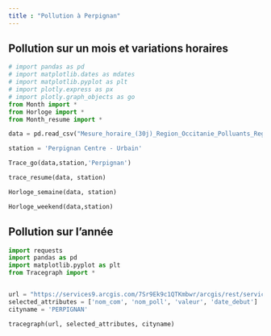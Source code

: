 ```yaml
---
title : "Pollution à Perpignan"
---
```


## Pollution sur un mois et variations horaires

```python
# import pandas as pd
# import matplotlib.dates as mdates
# import matplotlib.pyplot as plt
# import plotly.express as px
# import plotly.graph_objects as go
from Month import *
from Horloge import *
from Month_resume import *

data = pd.read_csv("Mesure_horaire_(30j)_Region_Occitanie_Polluants_Reglementaires.csv")

station = 'Perpignan Centre - Urbain'

Trace_go(data,station,'Perpignan')

trace_resume(data, station)

Horloge_semaine(data, station)

Horloge_weekend(data,station)

```
## Pollution sur l'année
```python
import requests
import pandas as pd
import matplotlib.pyplot as plt
from Tracegraph import *


url = "https://services9.arcgis.com/7Sr9Ek9c1QTKmbwr/arcgis/rest/services/mesures_occitanie_mensuelle_poll_princ/FeatureServer/0/query?outFields=*&where=1%3D1&f=geojson"
selected_attributes = ['nom_com', 'nom_poll', 'valeur', 'date_debut']
cityname = 'PERPIGNAN'

tracegraph(url, selected_attributes, cityname)
```